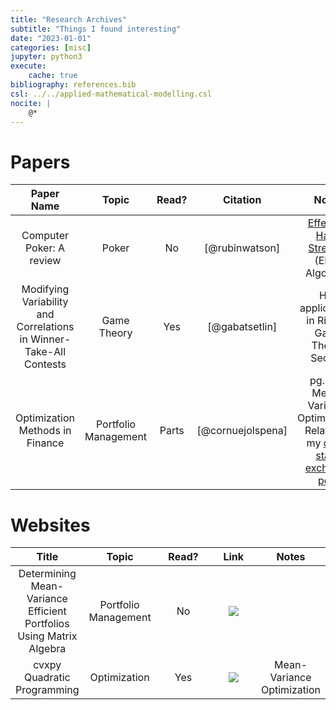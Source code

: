 ```yaml
---
title: "Research Archives"
subtitle: "Things I found interesting"
date: "2023-01-01"
categories: [misc]
jupyter: python3
execute:
    cache: true
bibliography: references.bib
csl: ../../applied-mathematical-modelling.csl
nocite: |
    @*
---
```


# Papers

| Paper Name | Topic | Read? | Citation | Notes |
|:----------:|:-------:|:-----:|:--------:|:-----:|
| Computer Poker: A review | Poker | No | [@rubinwatson] | [Effective Hand Strength](https://en.wikipedia.org/wiki/Effective_hand_strength_algorithm) (EHS) Algorithm |
| Modifying Variability and Correlations in Winner-Take-All Contests | Game Theory | Yes | [@gabatsetlin] | Has applications in Riddler Game Theory Section |
| Optimization Methods in Finance | Portfolio Management | Parts | [@cornuejolspena] | pg. 143 Mean-Variance Optimization. Related to my [quant stack exchange post](https://quant.stackexchange.com/questions/74562/alternative-form-of-mean-variance-optimization-that-uses-standard-deviation) |

# Websites

| Title | Topic | Read? | Link | Notes |
|:-----:|:-----:|:-----:|:----:|:-----:|
| Determining Mean-Variance Efficient Portfolios Using Matrix Algebra | Portfolio Management | No | [![](external-link-white.png)](https://bookdown.org/compfinezbook/introcompfinr/Determining-Mean-Variance-Effici.html) | |
| cvxpy Quadratic Programming | Optimization | Yes | [![](external-link-white.png)](https://www.cvxpy.org/examples/basic/quadratic_program.html)  | Mean-Variance Optimization |